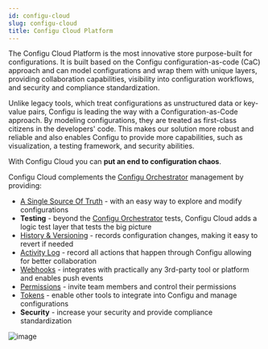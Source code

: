 ```yaml
---
id: configu-cloud
slug: configu-cloud
title: Configu Cloud Platform
---
```


The Configu Cloud Platform is the most innovative store purpose-built for configurations.
It is built based on the Configu configuration-as-code (CaC) approach and can model configurations and wrap them with unique layers, providing collaboration capabilities, visibility into configuration workflows, 
and security and compliance standardization.
 
Unlike legacy tools, which treat configurations as unstructured data or key-value pairs, Configu is leading the way with a Configuration-as-Code approach. By modeling configurations, 
they are treated as first-class citizens in the developers' code. This makes our solution more robust and reliable and also enables Configu to provide more capabilities, such as visualization, a testing framework, and security abilities.

With Configu Cloud you can **put an end to configuration chaos**.

Configu Cloud complements the [Configu Orchestrator](/configu-orchestrator) management by providing:

- [A Single Source Of Truth](/configs) - with an easy way to explore and modify configurations
- **Testing** - beyond the [Configu Orchestrator](/configu-orcastrator) tests, Configu Cloud adds a logic test layer that tests the big picture
- [History & Versioning](/configs/#configs-history) - records configuration changes, making it easy to revert if needed
- [Activity Log](/audit-log) - record all actions that happen through Configu allowing for better collaboration
- [Webhooks](/webhooks) - integrates with practically any 3rd-party tool or platform and enables push events
- [Permissions](/settings/#organization-members) - invite team members and control their permissions
- [Tokens](/settings/#organization-tokens) -  enable other tools to integrate into Configu and manage configurations
- **Security** - increase your security and provide compliance standardization

![image](./img/configu-cloud.png)